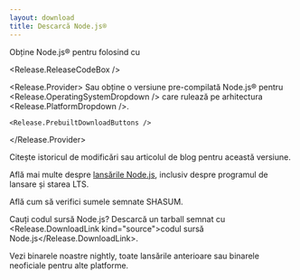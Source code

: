 ```yaml
---
layout: download
title: Descarcă Node.js®
---
```


<section>
  Obține Node.js® <Release.VersionDropdown /> pentru <Release.OperatingSystemDropdown /> folosind <Release.InstallationMethodDropdown /> cu <Release.PackageManagerDropdown />

  <Release.ReleaseCodeBox />

  <Release.Provider>
    Sau obține o versiune pre-compilată Node.js® pentru <Release.OperatingSystemDropdown /> care rulează pe arhitectura <Release.PlatformDropdown />.

    <Release.PrebuiltDownloadButtons />
  </Release.Provider>
</section>

<section>
  Citește <Release.ChangelogLink>istoricul de modificări</Release.ChangelogLink> sau <Release.BlogPostLink>articolul de blog</Release.BlogPostLink> pentru această versiune.

  Află mai multe despre [lansările Node.js](/about/previous-releases), inclusiv despre programul de lansare și starea LTS.

  Află cum să <LinkWithArrow href="https://github.com/nodejs/node#verifying-binaries">verifici sumele semnate SHASUM</LinkWithArrow>.

  Cauți codul sursă Node.js? Descarcă un tarball semnat cu <Release.DownloadLink kind="source">codul sursă Node.js</Release.DownloadLink>.

  Vezi binarele noastre <LinkWithArrow href="https://nodejs.org/download/nightly/">nightly</LinkWithArrow>, toate <LinkWithArrow href="https://nodejs.org/download/release/">lansările anterioare</LinkWithArrow> sau <LinkWithArrow href="https://unofficial-builds.nodejs.org/download/">binarele neoficiale</LinkWithArrow> pentru alte platforme.
</section>

